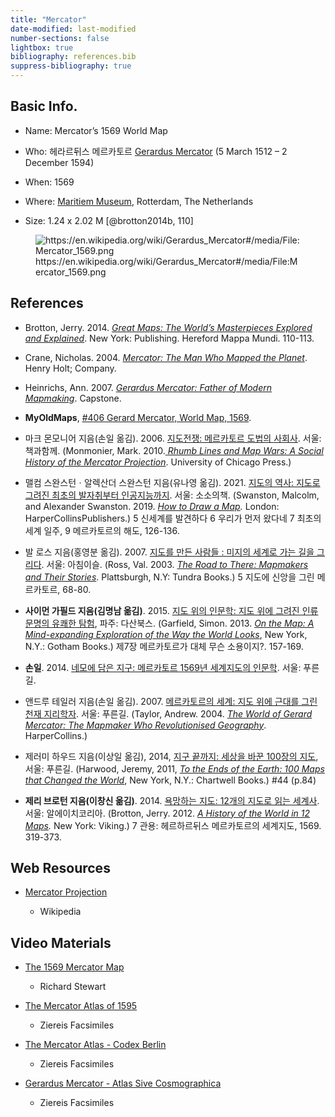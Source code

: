 ```yaml
---
title: "Mercator"
date-modified: last-modified
number-sections: false
lightbox: true
bibliography: references.bib
suppress-bibliography: true
---
```


## Basic Info.

-   Name: Mercator's 1569 World Map

-   Who: 헤라르뒤스 메르카토르 [Gerardus Mercator](https://en.wikipedia.org/wiki/Gerardus_Mercator) (5 March 1512 – 2 December 1594)

-   When: 1569

-   Where: [Maritiem Museum](Maritime%20Museum), Rotterdam, The Netherlands

-   Size: 1.24 x 2.02 M [@brotton2014b, 110]

![https://en.wikipedia.org/wiki/Gerardus_Mercator#/media/File:Mercator_1569.png](https://upload.wikimedia.org/wikipedia/commons/b/b2/Mercator_1569.png)

## References

-   Brotton, Jerry. 2014. [*Great Maps: The World’s Masterpieces Explored and Explained*](https://www.amazon.com/Great-Maps-Masterpieces-Explained-Smithsonian/dp/1465424636/ref=sr_1_1?crid=MTLGQHLZ5SRU&keywords=Great+Maps%3A+The+World%E2%80%99s+Masterpieces+Explored+and+Explained&qid=1707203784&s=books&sprefix=great+maps+the+world+s+masterpieces+explored+and+explained%2Cstripbooks-intl-ship%2C231&sr=1-1). New York: Publishing. Hereford Mappa Mundi. 110-113.

-   Crane, Nicholas. 2004. [*Mercator: The Man Who Mapped the Planet*](https://www.google.co.kr/books/edition/_/nxHKhKMhorUC?hl=ko&sa=X&ved=2ahUKEwib_4ugsZaEAxXchq8BHXqmAGwQ7_IDegQIFBAD). Henry Holt; Company.

-   Heinrichs, Ann. 2007. [*Gerardus Mercator: Father of Modern Mapmaking*](https://www.google.co.kr/books/edition/Gerardus_Mercator/TOsfIrczs20C?hl=ko&gbpv=0). Capstone.

-   **MyOldMaps**, [#406 Gerard Mercator, World Map, 1569](https://www.myoldmaps.com/renaissance-maps-1490-1800/).

-   마크 몬모니어 지음(손일 옮김). 2006. [지도전쟁: 메르카토르 도법의 사회사](https://www.yes24.com/Product/Goods/1991065). 서울: 책과함께. (Monmonier, Mark. 2010.[ *Rhumb Lines and Map Wars: A Social History of the Mercator Projection*](https://www.google.co.kr/books/edition/Rhumb_Lines_and_Map_Wars/nvwu4Ba_Qp0C?hl=ko&gbpv=0). University of Chicago Press.)

-   맬컴 스완스턴ㆍ알렉산더 스완스턴 지음(유나영 옮김). 2021. [지도의 역사: 지도로 그려진 최초의 발자취부터 인공지능까지](https://www.yes24.com/Product/Goods/104227876). 서울: 소소의책. (Swanston, Malcolm, and Alexander Swanston. 2019. [*How to Draw a Map*](https://www.amazon.com/How-to-Draw-a-Map/dp/0008275793/ref=sr_1_2?crid=215Q9RNBMV48J&dib=eyJ2IjoiMSJ9.DnuLacSDTLpZaYAPmIRSfz7vy-o7UERC3fTszoV0jhEEr8FXT1cDbT--r7xxnZmYB4jZ9jM5FXcvOnYk7dr27Vdwek5pU12DGGcykFuM2X_j6nAY4mw-MTRjhnWhUhlFmwwhI1_wYiFLxTOKjNPgDir8_GI4bKClkI3i1X1VB7zrj-noPbUOtGDMQ6feMKFvkoQ__K7T43W7D6vm6qU_rIVRdw96W-Gf0G09zFuMPk0.Lev427xXvPEXInx4RTCdzXCKrE_a4wiR7-ffvepb5xA&dib_tag=se&keywords=How+to+Draw+a+Map&qid=1705824019&s=books&sprefix=how+to+draw+a+map%2Cstripbooks-intl-ship%2C223&sr=1-2)*.* London: HarperCollinsPublishers.) 5 신세계를 발견하다 6 우리가 먼저 왔다네 7 최초의 세계 일주, 9 메르카토르의 해도, 126-136.

-   발 로스 지음(홍영분 옮김). 2007. [지도를 만든 사람들 : 미지의 세계로 가는 길을 그리다](https://www.yes24.com/Product/Goods/2500670). 서울: 아침이슬. (Ross, Val. 2003. [*The Road to There: Mapmakers and Their Stories*](https://www.google.co.kr/books/edition/_/AfscmQEACAAJ?hl=ko&sa=X&ved=2ahUKEwie1JbgrJaEAxXOrVYBHd9PCdsQ7_IDegQIHRAC). Plattsburgh, N.Y: Tundra Books.) 5 지도에 신앙을 그린 메르카토르, 68-80.

-   **사이먼 가필드 지음(김명남 옮김)**. 2015. [지도 위의 인문학: 지도 위에 그려진 인류 문명의 유쾌한 탐험](https://www.yes24.com/Product/Goods/23544580), 파주: 다산북스. (Garfield, Simon. 2013. [*On the Map: A Mind-expanding Exploration of the Way the World Looks*](https://www.amazon.com/Map-Mind-Expanding-Exploration-Notable-Adults/dp/1592407803/ref=sr_1_1?crid=3BJW1GMAX4YZ5&dib=eyJ2IjoiMSJ9.lQGK5iKst9YJ8yMba6Ck0TRUHjQNFMzmbWXLYoV6jo4Jk4J7_nKqqf7F2C6id3nHQltlEDYPQ39oLfK4oLqViqP1LTrmA66wA6jVbBRQOuQGWWx0Oxc72aDNdtS3WoQYNFIXZ-uyCrWncYV83Q2QjQ.FdwJlG7VbG8FpX75S9mLb0ynmr8fBli71VRD27DKD9U&dib_tag=se&keywords=On+the+Map%3A+A+Mind-expanding&qid=1705823976&s=books&sprefix=on+the+map+a+mind-expanding%2Cstripbooks-intl-ship%2C227&sr=1-1), New York, N.Y.: Gotham Books.) 제7장 메르카토르가 대체 무슨 소용이지?. 157-169.

-   **손일**. 2014. [네모에 담은 지구: 메르카토르 1569년 세계지도의 인문학](https://www.yes24.com/Product/Goods/13540034). 서울: 푸른길.

-   앤드루 테일러 지음(손일 옮김). 2007. [메르카토르의 세계: 지도 위에 근대를 그린 천재 지리학자](https://www.yes24.com/Product/Goods/2803092). 서울: 푸른길. (Taylor, Andrew. 2004. [*The World of Gerard Mercator: The Mapmaker Who Revolutionised Geography*](https://www.google.co.kr/books/edition/The_World_of_Gerard_Mercator/rHsZAQAAMAAJ?hl=ko&gbpv=0&bsq=The%20World%20of%20Gerard%20Mercator:%20The%20Mapmaker%20Who%20Revolutionised%20Geography). HarperCollins.)

-   제러미 하우드 지음(이상일 옮김), 2014, [지구 끝까지: 세상을 바꾼 100장의 지도](https://www.yes24.com/Product/Goods/11772692), 서울: 푸른길. (Harwood, Jeremy, 2011, [*To the Ends of the Earth: 100 Maps that Changed the World*](https://www.amazon.com/Ends-Earth-Maps-Changed-World/dp/0785828982), New York, N.Y.: Chartwell Books.) #44 (p.84)

-   **제리 브로턴 지음(이창신 옮김)**. 2014. [욕망하는 지도: 12개의 지도로 읽는 세계사](https://www.yes24.com/Product/goods/12192777). 서울: 알에이치코리아. (Brotton, Jerry. 2012. [*A History of the World in 12 Maps*](https://www.amazon.com/History-World-12-Maps/dp/0143126024/ref=sr_1_1?crid=9UJLJ246IYSS&dib=eyJ2IjoiMSJ9.FY-MmIMOaa_OhpIKA0R7CHSpbeqP3wOtOFs1sSfDjxeQ8INh1JiJ-KQljiGWcA25hxz874-gObNXP3X5ux2xio52rPEJBPyZ7ZvLFDY0DDy8yLVU9scI67gu_NYK-0eK0EXvGAmeM6n4j8Vlbb5scmVYm88eBN25OVoCVQ_OnJwXaIQhrTFJBx88eP5I5jEQC0fdviI7qwn7JuLEicvdF9YVmfvRWbYyWu7okUNlW0A._mvJs7KogkSTGtuBdXenODFkqSV87AzIcwZwWisz9to&dib_tag=se&keywords=A+History+of+the+World+in+12+Maps&qid=1705823939&s=books&sprefix=a+history+of+the+world+in+12+maps%2Cstripbooks-intl-ship%2C217&sr=1-1)*.* New York: Viking.) 7 관용: 헤르하르뒤스 메르카토르의 세계지도, 1569. 319-373.

## Web Resources

-   [Mercator Projection](https://en.wikipedia.org/wiki/Mercator_projection)

    -   Wikipedia

## Video Materials

-   [The 1569 Mercator Map](https://www.youtube.com/watch?v=1rtkPERjass)

    -   Richard Stewart

-   [The Mercator Atlas of 1595](https://www.youtube.com/watch?v=YOBL-RvvtkM&list=PLxFAH273wZO4sz8cBmsMLNQnOiDa_oMA4&index=11)

    -   Ziereis Facsimiles

-   [The Mercator Atlas - Codex Berlin](https://www.youtube.com/watch?v=4mGt1KjQ06U&list=PLxFAH273wZO4sz8cBmsMLNQnOiDa_oMA4&index=20)

    -   Ziereis Facsimiles

-   [Gerardus Mercator - Atlas Sive Cosmographica](https://www.youtube.com/watch?v=aksooI4xXV8&list=PLxFAH273wZO4sz8cBmsMLNQnOiDa_oMA4&index=33)

    -   Ziereis Facsimiles

